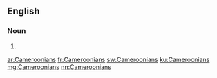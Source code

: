==English==

===Noun===
{{head|en|plural}}

# {{plural of|Cameroonian|lang=en|nocat=1}}

[[ar:Cameroonians]]
[[fr:Cameroonians]]
[[sw:Cameroonians]]
[[ku:Cameroonians]]
[[mg:Cameroonians]]
[[nn:Cameroonians]]